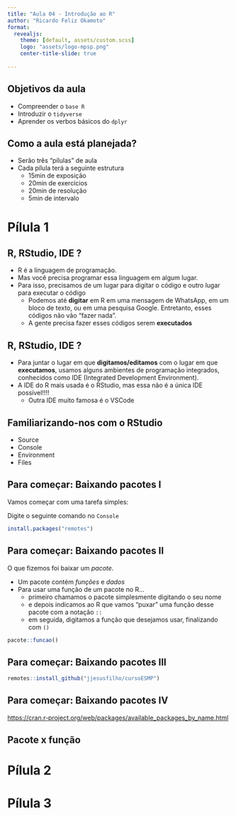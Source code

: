 ```yaml
---
title: "Aula 04 - Introdução ao R"
author: "Ricardo Feliz Okamoto"
format:
  revealjs: 
    theme: [default, assets/custom.scss]
    logo: "assets/logo-mpsp.png"
    center-title-slide: true
    
---
```


## Objetivos da aula

- Compreender o `base R`
- Introduzir o `tidyverse`
- Aprender os verbos básicos do `dplyr`

## Como a aula está planejada?

- Serão três "pílulas" de aula
- Cada pílula terá a seguinte estrutura 
  - 15min de exposição
  - 20min de exercícios
  - 20min de resolução
  - 5min de intervalo

# Pílula [1]{.pill-1}

## R, RStudio, IDE [?]{.pill-1}

- R é a linguagem de programação.
- Mas você precisa programar essa linguagem em algum lugar.
- Para isso, precisamos de um lugar para digitar o código e outro lugar para executar o código
  - Podemos até **digitar** em R em uma mensagem de WhatsApp, em um bloco de texto, ou em uma pesquisa Google. Entretanto, esses códigos não vão "fazer nada". 
  - A gente precisa fazer esses códigos serem **executados**

## R, RStudio, IDE [?]{.pill-1}

- Para juntar o lugar em que **digitamos/editamos** com o lugar em que  **executamos**, usamos alguns ambientes de programação integrados, conhecidos como IDE (Integrated Development Environment).
- A IDE do R mais usada é o RStudio, mas essa não é a única IDE possível!!!!
  - Outra IDE muito famosa é o VSCode

## Familiarizando-nos com o [RStudio]{.pill-1}

- Source
- Console
- Environment
- Files

## Para começar: Baixando pacotes [I]{.pill-1}

Vamos começar com uma tarefa simples:

Digite o seguinte comando no `Console`

```r
install.packages("remotes")
```

## Para começar: Baixando pacotes [II]{.pill-1}

O que fizemos foi baixar um _pacote_. 

- Um pacote contém _funções_ e _dados_
- Para usar uma função de um pacote no R...
  - primeiro chamamos o pacote simplesmente digitando o seu nome
  - e depois indicamos ao R que vamos "puxar" uma função desse pacote com a notação `::`
  - em seguida, digitamos a função que desejamos usar, finalizando com `()`
  
```r
pacote::funcao()
```

## Para começar: Baixando pacotes [III]{.pill-1}


```r
remotes::install_github("jjesusfilho/cursoESMP")
```

## Para começar: Baixando pacotes [IV]{.pill-1}

[https://cran.r-project.org/web/packages/available_packages_by_name.html]()

## Pacote x função

## 

# Pílula [2]{.pill-2}

# Pílula [3]{.pill-3}

